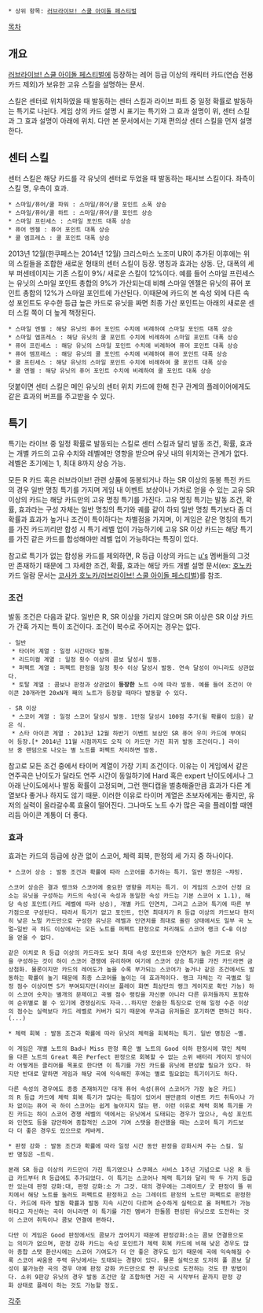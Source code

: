  * 상위 항목: [[러브라이브! 스쿨 아이돌 페스티벌]]

[[목차]]

== 개요 ==
[[러브라이브! 스쿨 아이돌 페스티벌]]에 등장하는 레어 등급 이상의 캐릭터 카드(연습 전용 카드 제외)가 보유한 고유 스킬을 설명하는 문서. 

스킬은 센터로 위치하였을 때 발동하는 센터 스킬과 라이브 파트 중 일정 확률로 발동하는 특기로 나뉜다. 게임 상의 카드 설명 시 표기는 특기와 그 효과 설명이 위, 센터 스킬과 그 효과 설명이 아래에 위치. 다만 본 문서에서는 기재 편의상 센터 스킬을 먼저 설명한다.

== 센터 스킬 ==
센터 스킬은 해당 카드를 각 유닛의 센터로 두었을 때 발동하는 패시브 스킬이다. 좌측이 스킬 명, 우측이 효과.

 * 스마일/퓨어/쿨 파워 : 스마일/퓨어/쿨 포인트 소폭 상승
 * 스마일/퓨어/쿨 하트 : 스마일/퓨어/쿨 포인트 상승
 * 스마일 프린세스 : 스마일 포인트 대폭 상승
 * 퓨어 엔젤 : 퓨어 포인트 대폭 상승
 * 쿨 엠프레스 : 쿨 포인트 대폭 상승

2013년 12월(한쿠페스는 2014년 12월) 크리스마스 노조미 UR이 추가된 이후에는 위의 스킬들을 조합한 새로운 형태의 센터 스킬이 등장. 명칭과 효과는 상동. 단, 대폭의 세부 퍼센테이지는 기존 스킬이 9%/ 새로운 스킬이 12%이다. 예를 들어 스마일 프린세스는 유닛의 스마일 포인트 총합의 9%가 가산되는데 비해 스마일 엔젤은 유닛의 퓨어 포인트 총합의 12%가 스마일 포인트에 가산된다. 이때문에 카드의 본 속성 외에 다른 속성 포인트도 우수한 등급 높은 카드로 유닛을 짜면 최종 가산 포인트는 아래의 새로운 센터 스킬 쪽이 더 높게 책정된다.

 * 스마일 엔젤 : 해당 유닛의 퓨어 포인트 수치에 비례하여 스마일 포인트 대폭 상승
 * 스마일 엠프레스 : 해당 유닛의 쿨 포인트 수치에 비례하여 스마일 포인트 대폭 상승
 * 퓨어 프린세스 : 해당 유닛의 스마일 포인트 수치에 비례하여 퓨어 포인트 대폭 상승
 * 퓨어 엠프레스 : 해당 유닛의 쿨 포인트 수치에 비례하여 퓨어 포인트 대폭 상승 
 * 쿨 프린세스 : 해당 유닛의 스마일 포인트 수치에 비례하여 쿨 포인트 대폭 상승
 * 쿨 엔젤 : 해당 유닛의 퓨어 포인트 수치에 비례하여 쿨 포인트 대폭 상승

덧붙이면 센터 스킬은 메인 유닛의 센터 위치 카드에 한해 친구 관계의 플레이어에게도 같은 효과의 버프를 주고받을 수 있다. 

== 특기 ==
특기는 라이브 중 일정 확률로 발동되는 스킬로 센터 스킬과 달리 발동 조건, 확률, 효과는 개별 카드의 고유 수치와 레벨에만 영향을 받으며 유닛 내의 위치와는 관계가 없다. 레벨은 초기에는 1, 최대 8까지 상승 가능.

모든 R 카드 혹은 러브라이브! 관련 상품에 동봉되거나 하는 SR 이상의 동봉 특전 카드의 경우 일반 명칭 특기를 가지며 게임 내 이벤트 보상이나 가차로 얻을 수 있는 고유 SR 이상의 카드는 해당 카드만의 고유 명칭 특기를 가진다. 고유 명칭 특기는 발동 조건, 확률, 효과라는 구성 자체는 일반 명칭의 특기와 궤를 같이 하되 일반 명칭 특기보다 좀 더 확률과 효과가 높거나 조건이 특이하다는 차별점을 가지며, 이 게임은 같은 명칭의 특기를 가진 카드끼리만 합성 시 특기 레벨 업이 가능하기에 고유 SR 이상 카드는 해당 특기를 가진 같은 카드를 합성해야만 레벨 업이 가능하다는 특징이 있다.

참고로 특기가 없는 합성용 카드를 제외하면, R 등급 이상의 카드는 [[μ's]] 멤버들의 그것만 존재하기 때문에 그 자세한 조건, 확률, 효과는 해당 카드 개별 설명 문서(ex: [[코사카 호노카|호노카]] 카드 일람 문서는 [[코사카 호노카/러브라이브! 스쿨 아이돌 페스티벌]])를 참조.

=== 조건 ===
발동 조건은 다음과 같다. 일반은 R, SR 이상을 가리지 않으며 SR 이상은 SR 이상 카드가 간혹 가지는 특이 조건이다. 조건이 복수로 주어지는 경우는 없다.

 - 일반
  * 타이머 계열 : 일정 시간마다 발동.
  * 리드미컬 계열 : 일정 횟수 이상의 콤보 달성시 발동.
  * 퍼펙트 계열 : 퍼펙트 판정을 일정 횟수 이상 달성시 발동. 연속 달성이 아니라도 상관없다.
  * 토탈 계열 : 콤보나 판정과 상관없이 '''등장한''' 노트 수에 따라 발동. 예를 들어 조건이 아이콘 20개라면 20xN개 째의 노트가 등장할 때마다 발동할 수 있다.

 - SR 이상
  * 스코어 계열 : 일정 스코어 달성시 발동. 1만점 달성시 100점 추가(될 확률이 있음) 같은 식.
  * 스타 아이콘 계열 : 2013년 12월 하반기 이벤트 보상인 SR 퓨어 우미 카드에 부여되어 등장.[* 2014년 11월 시점까지도 오직 이 카드만 가진 희귀 발동 조건이다.] 라이브 중 랜덤으로 나오는 별 노트를 퍼펙트 처리하면 발동. 

참고로 모든 조건 중에서 타이머 계열이 가장 기피 조건이다. 이유는 이 게임에서 같은 연주곡은 난이도가 달라도 연주 시간이 동일하기에 Hard 혹은 expert 난이도에서나 그 아래 난이도에서나 발동 확률이 고정되며, 그런 핸디캡을 벌충해줄만큼 효과가 다른 계열보다 좋거나 하지도 않기 때문. 이러한 이유로 타이머 계열은 초보자에게는 좋지만, 유저의 실력이 올라갈수록 효율이 떨어진다. 그나마도 노트 수가 많은 곡을 플레이할 때엔 리듬 아이콘 계통이 더 좋다. 

=== 효과 ===
효과는 카드의 등급에 상관 없이 스코어, 체력 회복, 판정의 세 가지 중 하나이다.

 * 스코어 상승 : 발동 조건과 확률에 따라 스코어를 추가하는 특기. 일반 명칭은 ~챠밍. 

 스코어 상승은 결과 랭크와 스코어에 중요한 영향을 끼치는 특기. 이 게임의 스코어 산정 요소는 유닛을 구성하는 카드의 속성(곡 속성과 동일한 속성 카드는 기본 스코어 x 1.1), 해당 속성 포인트(카드 레벨에 따라 상승), 개별 카드 인연치, 그리고 스코어 특기에 따른 부가점으로 구성된다. 따라서 특기가 없고 포인트, 인연 최대치가 R 등급 이상의 카드보다 현저히 낮은 노멀 카드만으로 구성한 유닛은 레벨과 인연치를 최대로 올린 상태에서도 일부 곡 노멀~일반 곡 하드 이상에서는 모든 노트를 퍼펙트 판정으로 처리해도 스코어 랭크 C~B 이상을 얻을 수 없다. 

 같은 이치로 R 등급 이상의 카드라도 보다 최대 속성 포인트와 인연치가 높은 카드로 유닛을 구성하는 것이 하이 스코어 경쟁에 유리하며 여기에 스코어 상승 특기를 가진 카드라면 금상첨화. 물론이지만 카드의 레어도가 높을 수록 부가되는 스코어가 높거나 같은 조건에서도 발동하는 확률이 높기 때문에 최종 스코어를 높이는 데 효과적이다. 랭크 자체는 각 곡별로 일정 점수 이상이면 S가 부여되지만(라이브 플레이 화면 최상단의 랭크 게이지로 확인 가능) 하이 스코어 숫자는 별개의 문제이고 곡별 점수 랭킹을 자신뿐 아니라 다른 유저들까지 포함하여 순위별로 볼 수 있기에 경쟁심리도 자극...하지만 전술한 특징으로 인해 일정 수준 이상의 점수는 실력보다 카드 레벨로 커버가 되기 때문에 무과금 유저들은 포기하면 편하긴 하다.(...)

 * 체력 회복 : 발동 조건과 확률에 따라 유닛의 체력을 회복하는 특기. 일반 명칭은 ~옐.

 이 게임은 개별 노트의 Bad나 Miss 판정 혹은 별 노트의 Good 이하 판정시에 깎인 체력을 다른 노트의 Great 혹은 Perfect 판정으로 회복할 수 없는 소위 배터리 게이지 방식이라 어떻게든 클리어를 목표로 한다면 이 특기를 가진 카드를 유닛에 편성할 필요가 있다. 하지만 반대로 말하면 게임과 해당 곡에 익숙해진 후에는 별로 필요없는 특기이기도 하다. 

 다른 속성의 경우에도 종종 존재하지만 대개 퓨어 속성(퓨어 스코어가 가장 높은 카드)의 R 등급 카드에 체력 회복 특기가 많다는 특징이 있어서 웬만큼의 이벤트 카드 취득이나 가차 없이는 퓨어 곡 하이 스코어는 쉽게 높아지지 않는 편. 이런 이유로 체력 회복 특기를 가진 카드는 하이 스코어 경쟁 레벨의 덱에서는 유닛에서 도태되는 경우가 많으나, 속성 포인트와 인연도 등을 감안하여 종합적인 스코어 기여 스탯을 환산했을 때는 스코어 특기 카드보다 더 좋은 경우도 있으므로 케바케.

 * 판정 강화 : 발동 조건과 확률에 따라 일정 시간 동안 판정을 강화시켜 주는 스킬. 일반 명칭은 ~트릭.

 본래 SR 등급 이상의 카드만이 가진 특기였으나 스쿠페스 서비스 1주년 기념으로 나온 R 등급 카드부터 R 등급에도 추가되었다. 이 특기는 스코어나 체력 특기와 달리 딱 두 가지 등급만 있는데 판정 강화:대, 판정 강화:소 가 그것. 대의 경우에는 그레이트/ 굿 판정이 뜰 위치에서 해당 노트를 눌러도 퍼펙트로 판정하고 소는 그레이트 판정의 노트만 퍼펙트로 판정한다. 카드에 따라 발동 확률과 발동 지속 시간이 다르며 순수하게 실력으로 올 퍼펙트가 가능하다고 자신하는 곡이 아니라면 이 특기를 가진 멤버가 한둘쯤 편성된 유닛으로 도전하는 것이 스코어 취득이나 콤보 연결에 편하다. 

 다만 이 게임은 Good 판정에서도 콤보가 끊어지기 때문에 판정강화:소는 콤보 연결용으로는 의미가 없으며, 판정 강화 카드는 속성 포인트가 체력 회복 카드에 비해 낮은 경우도 많아 종합 스탯 환산시에는 스코어 기여도가 더 안 좋은 경우도 있기 때문에 곡에 익숙해질 수록 스코어 싸움용 주력 유닛에서는 도태되는 경향이 있다. 물론 실력으로 도저히 풀 콤보 달성이 불가능한 곡의 경우 아예 판정 강화 카드만으로 짠 유닛으로 도전하는 것도 한 방법이다. 소위 9판강 유닛의 경우 발동 조건만 잘 조합하면 거진 곡 시작부터 끝까지 판정 강화 상태로 플레이 하는 것도 가능할 정도.

[[각주]]
